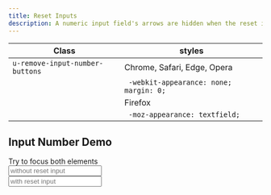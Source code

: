 ```yaml
---
title: Reset Inputs
description: A numeric input field's arrows are hidden when the reset inputs utility is used.
---
```


| Class                           | styles                                  |
| ------------------------------- | --------------------------------------- |
| `u-remove-input-number-buttons` | Chrome, Safari, Edge, Opera             |
|                                 | ` -webkit-appearance: none; margin: 0;` |
|                                 | Firefox                                 |
|                                 | ` -moz-appearance: textfield;`          |

## Input Number Demo

Try to focus both elements
<br />
<preview>
    <input type="number" placeholder="without reset input" class="u-max-width-250" />
    <br />
    <input type="number" placeholder="with reset input" class="u-remove-input-number-buttons u-max-width-250" />
</preview>